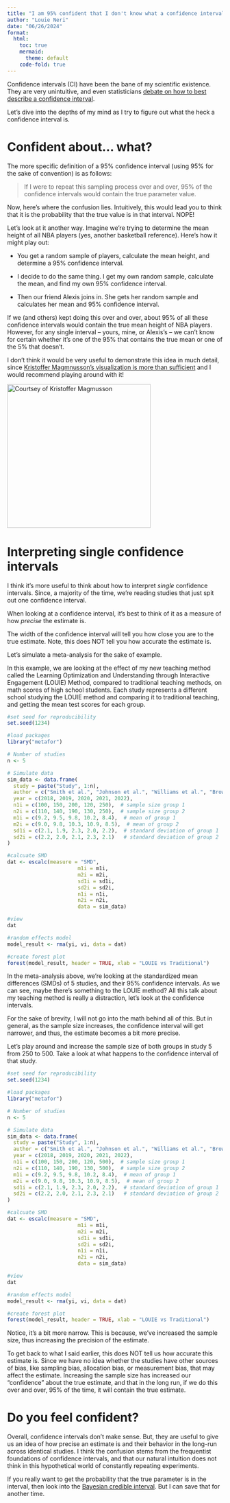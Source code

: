 ```yaml
---
title: "I am 95% confident that I don't know what a confidence interval is"
author: "Louie Neri"
date: "06/26/2024"
format:
  html:
    toc: true
    mermaid:
      theme: default
    code-fold: true
---
```


Confidence intervals (CI) have been the bane of my scientific existence. They are very unintuitive, and even statisticians [debate on how to best describe a confidence interval](https://www.bmj.com/content/366/bmj.l5381).

Let's dive into the depths of my mind as I try to figure out what the heck a confidence interval is.

# Confident about... what?

The more specific definition of a 95% confidence interval (using 95% for the sake of convention) is as follows:

> If I were to repeat this sampling process over and over, 95% of the confidence intervals would contain the true parameter value.

Now, here's where the confusion lies. Intuitively, this would lead you to think that it is the probability that the true value is in that interval. NOPE!

Let's look at it another way. Imagine we're trying to determine the mean height of all NBA players (yes, another basketball reference). Here's how it might play out:

-   You get a random sample of players, calculate the mean height, and determine a 95% confidence interval.

-   I decide to do the same thing. I get my own random sample, calculate the mean, and find my own 95% confidence interval.

-   Then our friend Alexis joins in. She gets her random sample and calculates her mean and 95% confidence interval.

If we (and others) kept doing this over and over, about 95% of all these confidence intervals would contain the true mean height of NBA players. However, for any single interval – yours, mine, or Alexis's – we can't know for certain whether it's one of the 95% that contains the true mean or one of the 5% that doesn't.

I don't think it would be very useful to demonstrate this idea in much detail, since [Kristoffer Magmnusson's visualization is more than sufficient](https://rpsychologist.com/d3/ci/) and I would recommend playing around with it!

[![Courtsey of Kristoffer Magmusson](images/clipboard-4120711539.png){width="335"}](https://rpsychologist.com/d3/ci/)

# Interpreting single confidence intervals

I think it's more useful to think about how to interpret *single* confidence intervals. Since, a majority of the time, we're reading studies that just spit out one confidence interval.

When looking at a confidence interval, it's best to think of it as a measure of how *precise* the estimate is.

The width of the confidence interval will tell you how close you are to the true estimate. Note, this does NOT tell you how accurate the estimate is.

Let's simulate a meta-analysis for the sake of example.

In this example, we are looking at the effect of my new teaching method called the Learning Optimization and Understanding through Interactive Engagement (LOUIE) Method, compared to traditional teaching methods, on math scores of high school students. Each study represents a different school studying the LOUIE method and comparing it to traditional teaching, and getting the mean test scores for each group.

```r
#set seed for reproducibility
set.seed(1234)

#load packages
library("metafor")

# Number of studies
n <- 5

# Simulate data
sim_data <- data.frame(
  study = paste("Study", 1:n),
  author = c("Smith et al.", "Johnson et al.", "Williams et al.", "Brown et al.", "Davis et al."),
  year = c(2018, 2019, 2020, 2021, 2022),
  n1i = c(100, 150, 200, 120, 250),  # sample size group 1
  n2i = c(110, 140, 190, 130, 250),  # sample size group 2
  m1i = c(9.2, 9.5, 9.8, 10.2, 8.4),  # mean of group 1
  m2i = c(9.0, 9.8, 10.3, 10.9, 8.5),  # mean of group 2
  sd1i = c(2.1, 1.9, 2.3, 2.0, 2.2),  # standard deviation of group 1
  sd2i = c(2.2, 2.0, 2.1, 2.3, 2.1)   # standard deviation of group 2
)

#calcuate SMD
dat <- escalc(measure = "SMD",
                       m1i = m1i,
                       m2i = m2i,
                       sd1i = sd1i,
                       sd2i = sd2i,
                       n1i = n1i,
                       n2i = n2i,
                       data = sim_data)

#view
dat

#random effects model
model_result <- rma(yi, vi, data = dat)

#create forest plot
forest(model_result, header = TRUE, xlab = "LOUIE vs Traditional")
```

In the meta-analysis above, we're looking at the standardized mean differences (SMDs) of 5 studies, and their 95% confidence intervals. As we can see, maybe there's something to the LOUIE method? All this talk about my teaching method is really a distraction, let's look at the confidence intervals.

For the sake of brevity, I will not go into the math behind all of this. But in general, as the sample size increases, the confidence interval will get narrower, and thus, the estimate becomes a bit more precise.

Let's play around and increase the sample size of both groups in study 5 from 250 to 500. Take a look at what happens to the confidence interval of that study.

```r
#set seed for reproducibility
set.seed(1234)

#load packages
library("metafor")

# Number of studies
n <- 5

# Simulate data
sim_data <- data.frame(
  study = paste("Study", 1:n),
  author = c("Smith et al.", "Johnson et al.", "Williams et al.", "Brown et al.", "Davis et al."),
  year = c(2018, 2019, 2020, 2021, 2022),
  n1i = c(100, 150, 200, 120, 500),  # sample size group 1
  n2i = c(110, 140, 190, 130, 500),  # sample size group 2
  m1i = c(9.2, 9.5, 9.8, 10.2, 8.4),  # mean of group 1
  m2i = c(9.0, 9.8, 10.3, 10.9, 8.5),  # mean of group 2
  sd1i = c(2.1, 1.9, 2.3, 2.0, 2.2),  # standard deviation of group 1
  sd2i = c(2.2, 2.0, 2.1, 2.3, 2.1)   # standard deviation of group 2
)

#calcuate SMD
dat <- escalc(measure = "SMD",
                       m1i = m1i,
                       m2i = m2i,
                       sd1i = sd1i,
                       sd2i = sd2i,
                       n1i = n1i,
                       n2i = n2i,
                       data = sim_data)

#view
dat

#random effects model
model_result <- rma(yi, vi, data = dat)

#create forest plot
forest(model_result, header = TRUE, xlab = "LOUIE vs Traditional")
```

Notice, it's a bit more narrow. This is because, we've increased the sample size, thus increasing the precision of the estimate.

To get back to what I said earlier, this does NOT tell us how accurate this estimate is. Since we have no idea whether the studies have other sources of bias, like sampling bias, allocation bias, or measurement bias, that may affect the estimate. Increasing the sample size has increased our "confidence" about the true estimate, and that in the long run, if we do this over and over, 95% of the time, it will contain the true estimate.

# Do you feel confident?

Overall, confidence intervals don't make sense. But, they are useful to give us an idea of how precise an estimate is and their behavior in the long-run across identical studies. I think the confusion stems from the frequentist foundations of confidence intervals, and that our natural intuition does not think in this hypothetical world of constantly repeating experiments.

If you really want to get the probability that the true parameter is in the interval, then look into the [Bayesian credible interval](https://en.wikipedia.org/wiki/Credible_interval#:~:text=credible%20intervals%20are%20intervals%20whose,not%20the%20object%20of%20probability.). But I can save that for another time.
